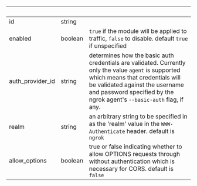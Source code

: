 | &nbsp; | &nbsp; | &nbsp; |
|---|---|---|
| id | string |  |
| enabled | boolean | `true` if the module will be applied to traffic, `false` to disable. default `true` if unspecified |
| auth_provider_id | string | determines how the basic auth credentials are validated. Currently only the value `agent` is supported which means that credentials will be validated against the username and password specified by the ngrok agent's `--basic-auth` flag, if any. |
| realm | string | an arbitrary string to be specified in as the 'realm' value in the `WWW-Authenticate` header. default is `ngrok` |
| allow_options | boolean | true or false indicating whether to allow OPTIONS requests through without authentication which is necessary for CORS. default is `false` |